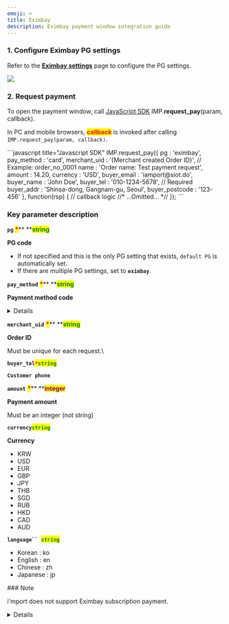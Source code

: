 ```yaml
---
emoji: ⌨
title: Eximbay
description: Eximbay payment window integration guide
---
```





### 1. Configure Eximbay PG settings

Refer to the [**Eximbay settings**](../../ready/2.-pg/payment-gateway-settings/undefined-6.md) page to configure the PG settings.

![](</gitbook-assets/en/screenshot 2022-06-03 3.34.40.png>)

### 2. Request payment

To open the payment window, call [JavaScript SDK](../../sdk/javascript-sdk/) IMP.**request\_pay**(param, callback).

In PC and mobile browsers, <mark style="color:red;">**callback**</mark> is invoked after calling `IMP.request_pay(param, callback)`.

<Tabs>
<Tab title="Authenticated payment request">
```javascript title="Javascript SDK"
IMP.request_pay({
    pg : 'eximbay',
    pay_method : 'card',
    merchant_uid : '{Merchant created Order ID}', // Example: order_no_0001
    name : 'Order name: Test payment request',
    amount : 14.20,
    currency : 'USD',
    buyer_email : 'iamport@siot.do',
    buyer_name : 'John Doe',
    buyer_tel : '010-1234-5678', // Required
    buyer_addr : 'Shinsa-dong, Gangnam-gu, Seoul',
    buyer_postcode : '123-456'
}, function(rsp) { // callback logic
	//* ...Omitted... *//
});
```


####

### Key parameter description

**`pg`** <mark style="color:red;">**\***</mark>**  **<mark style="color:green;">**s**</mark><mark style="color:green;">**tring**</mark>

**PG code**

* If not specified and this is the only PG setting that exists, `default PG` is automatically set.
* If there are multiple PG settings, set to **`eximbay`**.



**`pay_method`** <mark style="color:red;">**\***</mark>** **<mark style="color:green;">**s**</mark><mark style="color:green;">**tring**</mark>

**Payment method code**

<Details>
<p slot="summary">Payment method codes</p>

* `card` (credit card)
* `wechat`  &#x20;
* `alipay`  &#x20;
* `card` (foreign credit card)
* `unionpay`  &#x20;
* `tenpay`
* `econtext` (payment via Japanese convenience store)

</Details>



**`merchant_uid`** <mark style="color:red;">**\***</mark>** **<mark style="color:green;">**s**</mark><mark style="color:green;">**tring**</mark>

**Order ID**

Must be unique for each request.\


**`buyer_tel`**<mark style="color:red;">**`*`**</mark><mark style="color:green;">**`string`**</mark>

**`Customer phone`**

&#x20;

**`amount`** <mark style="color:red;">**\***</mark>** **<mark style="color:purple;">**integer**</mark>

**Payment amount**

Must be an integer (not string)



**`currency`**<mark style="color:green;">**`string`**</mark>

**Currency**&#x20;

* KRW    &#x20;
* USD    &#x20;
* EUR    &#x20;
* GBP     &#x20;
* JPY    &#x20;
* THB    &#x20;
* SGD    &#x20;
* RUB    &#x20;
* HKD    &#x20;
* CAD    &#x20;
* AUD



**`language`` `**<mark style="color:green;">**`string`**</mark>

* Korean : ko  &#x20;
* English : en  &#x20;
* Chinese : zh   &#x20;
* Japanese : jp

</Tab>
</Tabs>

<Hint style="warning">
### Note

i'mport does not support Eximbay subscription payment.

</Hint>

<Details>
<p slot="summary">How to test convenience store payment</p>

### Convenience store payment method&#x20;

As with virtual accounts in Korea, payment is processed at the convenience store counter  using the message sent to the customer by e-mail or text message after requesting payment via the payment window.

* i'mport internally sets pay\_method : vbank&#x20;
* Sends callback and webhook to notify that Econtext has been created (status: ready / vbank\_num is fixed as unknown)&#x20;
* When Econtext confirms payment deposit, i'mport receives a response from Eximbay, changes status to `paid`, and sends a webhook for post-payment processing

### **Convenience store payment test procedure**

As with the virtual account, you need to test the result of the customer's deposit and receive a notification upon deposit.

1. Set Eximbay test mode to `ON` and proceed with the payment window.
2. Write down the `pg_tid` value from the callback response (check the value from the PG approval number column in the i'mport Admin console)
3. Log in from [http://test.econ.ne.jp/site/tuchi\_2/tuchi\_menu\_2.html](http://test.econ.ne.jp/site/tuchi\_2/tuchi\_menu\_2.html)  \
   (ID: ectest / password: #eg0810# )&#x20;
4. ShopID : 361301, orderID : `pg_tid` (from step 2)
5. Click **登録** button at the bottom
6. On the next page, click **登録** button&#x20;
7. Wait 10 minutes and then check that the status is changed to **paid** (at this point, webhook is sent to notify of the deposit)

</Details>
